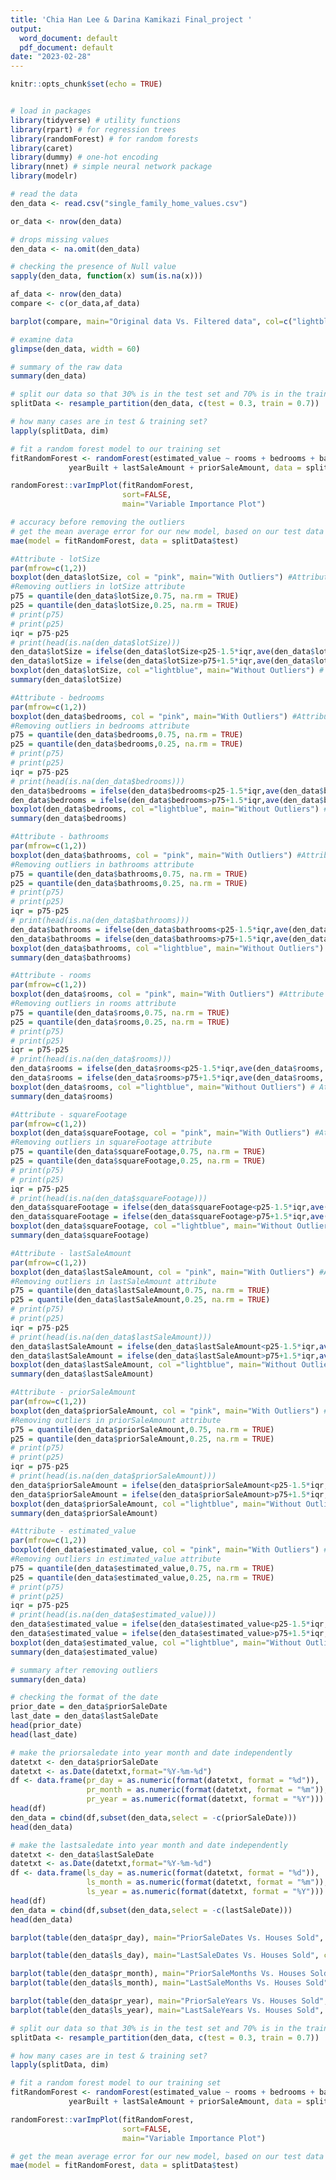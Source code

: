 ```yaml
---
title: 'Chia Han Lee & Darina Kamikazi Final_project '
output:
  word_document: default
  pdf_document: default
date: "2023-02-28"
---
```


```r
knitr::opts_chunk$set(echo = TRUE)
```

```r

```

```r
# load in packages
library(tidyverse) # utility functions
library(rpart) # for regression trees
library(randomForest) # for random forests
library(caret)
library(dummy) # one-hot encoding 
library(nnet) # simple neural network package
library(modelr)
```

```r
# read the data 
den_data <- read.csv("single_family_home_values.csv")
```


```r
or_data <- nrow(den_data)
```

```r
# drops missing values 
den_data <- na.omit(den_data)

# checking the presence of Null value
sapply(den_data, function(x) sum(is.na(x)))
```

```r
af_data <- nrow(den_data)
compare <- c(or_data,af_data)

barplot(compare, main="Original data Vs. Filtered data", col=c("lightblue","pink"),names.arg = c("original","filtered"), ylab="rows")
```

```r
# examine data
glimpse(den_data, width = 60)
```

```r
# summary of the raw data
summary(den_data)
```

```r

# split our data so that 30% is in the test set and 70% is in the training set
splitData <- resample_partition(den_data, c(test = 0.3, train = 0.7))

# how many cases are in test & training set? 
lapply(splitData, dim)
```


```r
# fit a random forest model to our training set
fitRandomForest <- randomForest(estimated_value ~ rooms + bedrooms + bathrooms + lotSize + squareFootage +
             yearBuilt + lastSaleAmount + priorSaleAmount, data = splitData$train)

randomForest::varImpPlot(fitRandomForest,
                         sort=FALSE,
                         main="Variable Importance Plot")
```

```r
# accuracy before removing the outliers
# get the mean average error for our new model, based on our test data
mae(model = fitRandomForest, data = splitData$test)
```


```r
#Attribute - lotSize
par(mfrow=c(1,2))
boxplot(den_data$lotSize, col = "pink", main="With Outliers") #Attribute with Outliers
#Removing outliers in lotSize attribute
p75 = quantile(den_data$lotSize,0.75, na.rm = TRUE)
p25 = quantile(den_data$lotSize,0.25, na.rm = TRUE)
# print(p75)
# print(p25)
iqr = p75-p25
# print(head(is.na(den_data$lotSize)))
den_data$lotSize = ifelse(den_data$lotSize<p25-1.5*iqr,ave(den_data$lotSize, FUN = function(x) p25-1.5*iqr),den_data$lotSize)
den_data$lotSize = ifelse(den_data$lotSize>p75+1.5*iqr,ave(den_data$lotSize, FUN = function(x) p75+1.5*iqr),den_data$lotSize)
boxplot(den_data$lotSize, col ="lightblue", main="Without Outliers") # Attribute without outliers
summary(den_data$lotSize)
```
```r
#Attribute - bedrooms
par(mfrow=c(1,2))
boxplot(den_data$bedrooms, col = "pink", main="With Outliers") #Attribute with Outliers
#Removing outliers in bedrooms attribute
p75 = quantile(den_data$bedrooms,0.75, na.rm = TRUE)
p25 = quantile(den_data$bedrooms,0.25, na.rm = TRUE)
# print(p75)
# print(p25)
iqr = p75-p25
# print(head(is.na(den_data$bedrooms)))
den_data$bedrooms = ifelse(den_data$bedrooms<p25-1.5*iqr,ave(den_data$bedrooms, FUN = function(x) p25-1.5*iqr),den_data$bedrooms)
den_data$bedrooms = ifelse(den_data$bedrooms>p75+1.5*iqr,ave(den_data$bedrooms, FUN = function(x) p75+1.5*iqr),den_data$bedrooms)
boxplot(den_data$bedrooms, col ="lightblue", main="Without Outliers") # Attribute without outliers
summary(den_data$bedrooms)
```

```r
#Attribute - bathrooms
par(mfrow=c(1,2))
boxplot(den_data$bathrooms, col = "pink", main="With Outliers") #Attribute with Outliers
#Removing outliers in bathrooms attribute
p75 = quantile(den_data$bathrooms,0.75, na.rm = TRUE)
p25 = quantile(den_data$bathrooms,0.25, na.rm = TRUE)
# print(p75)
# print(p25)
iqr = p75-p25
# print(head(is.na(den_data$bathrooms)))
den_data$bathrooms = ifelse(den_data$bathrooms<p25-1.5*iqr,ave(den_data$bathrooms, FUN = function(x) p25-1.5*iqr),den_data$bathrooms)
den_data$bathrooms = ifelse(den_data$bathrooms>p75+1.5*iqr,ave(den_data$bathrooms, FUN = function(x) p75+1.5*iqr),den_data$bathrooms)
boxplot(den_data$bathrooms, col ="lightblue", main="Without Outliers") # Attribute without outliers
summary(den_data$bathrooms)
```

```r
#Attribute - rooms
par(mfrow=c(1,2))
boxplot(den_data$rooms, col = "pink", main="With Outliers") #Attribute with Outliers
#Removing outliers in rooms attribute
p75 = quantile(den_data$rooms,0.75, na.rm = TRUE)
p25 = quantile(den_data$rooms,0.25, na.rm = TRUE)
# print(p75)
# print(p25)
iqr = p75-p25
# print(head(is.na(den_data$rooms)))
den_data$rooms = ifelse(den_data$rooms<p25-1.5*iqr,ave(den_data$rooms, FUN = function(x) p25-1.5*iqr),den_data$rooms)
den_data$rooms = ifelse(den_data$rooms>p75+1.5*iqr,ave(den_data$rooms, FUN = function(x) p75+1.5*iqr),den_data$rooms)
boxplot(den_data$rooms, col ="lightblue", main="Without Outliers") # Attribute without outliers
summary(den_data$rooms)
```

```r
#Attribute - squareFootage
par(mfrow=c(1,2))
boxplot(den_data$squareFootage, col = "pink", main="With Outliers") #Attribute with Outliers
#Removing outliers in squareFootage attribute
p75 = quantile(den_data$squareFootage,0.75, na.rm = TRUE)
p25 = quantile(den_data$squareFootage,0.25, na.rm = TRUE)
# print(p75)
# print(p25)
iqr = p75-p25
# print(head(is.na(den_data$squareFootage)))
den_data$squareFootage = ifelse(den_data$squareFootage<p25-1.5*iqr,ave(den_data$squareFootage, FUN = function(x) p25-1.5*iqr),den_data$squareFootage)
den_data$squareFootage = ifelse(den_data$squareFootage>p75+1.5*iqr,ave(den_data$squareFootage, FUN = function(x) p75+1.5*iqr),den_data$squareFootage)
boxplot(den_data$squareFootage, col ="lightblue", main="Without Outliers") # Attribute without outliers
summary(den_data$squareFootage)
```

```r
#Attribute - lastSaleAmount
par(mfrow=c(1,2))
boxplot(den_data$lastSaleAmount, col = "pink", main="With Outliers") #Attribute with Outliers
#Removing outliers in lastSaleAmount attribute
p75 = quantile(den_data$lastSaleAmount,0.75, na.rm = TRUE)
p25 = quantile(den_data$lastSaleAmount,0.25, na.rm = TRUE)
# print(p75)
# print(p25)
iqr = p75-p25
# print(head(is.na(den_data$lastSaleAmount)))
den_data$lastSaleAmount = ifelse(den_data$lastSaleAmount<p25-1.5*iqr,ave(den_data$lastSaleAmount, FUN = function(x) p25-1.5*iqr),den_data$lastSaleAmount)
den_data$lastSaleAmount = ifelse(den_data$lastSaleAmount>p75+1.5*iqr,ave(den_data$lastSaleAmount, FUN = function(x) p75+1.5*iqr),den_data$lastSaleAmount)
boxplot(den_data$lastSaleAmount, col ="lightblue", main="Without Outliers") # Attribute without outliers
summary(den_data$lastSaleAmount)
```

```r
#Attribute - priorSaleAmount
par(mfrow=c(1,2))
boxplot(den_data$priorSaleAmount, col = "pink", main="With Outliers") #Attribute with Outliers
#Removing outliers in priorSaleAmount attribute
p75 = quantile(den_data$priorSaleAmount,0.75, na.rm = TRUE)
p25 = quantile(den_data$priorSaleAmount,0.25, na.rm = TRUE)
# print(p75)
# print(p25)
iqr = p75-p25
# print(head(is.na(den_data$priorSaleAmount)))
den_data$priorSaleAmount = ifelse(den_data$priorSaleAmount<p25-1.5*iqr,ave(den_data$priorSaleAmount, FUN = function(x) p25-1.5*iqr),den_data$priorSaleAmount)
den_data$priorSaleAmount = ifelse(den_data$priorSaleAmount>p75+1.5*iqr,ave(den_data$priorSaleAmount, FUN = function(x) p75+1.5*iqr),den_data$priorSaleAmount)
boxplot(den_data$priorSaleAmount, col ="lightblue", main="Without Outliers") # Attribute without outliers
summary(den_data$priorSaleAmount)
```

```r
#Attribute - estimated_value
par(mfrow=c(1,2))
boxplot(den_data$estimated_value, col = "pink", main="With Outliers") #Attribute with Outliers
#Removing outliers in estimated_value attribute
p75 = quantile(den_data$estimated_value,0.75, na.rm = TRUE)
p25 = quantile(den_data$estimated_value,0.25, na.rm = TRUE)
# print(p75)
# print(p25)
iqr = p75-p25
# print(head(is.na(den_data$estimated_value)))
den_data$estimated_value = ifelse(den_data$estimated_value<p25-1.5*iqr,ave(den_data$estimated_value, FUN = function(x) p25-1.5*iqr),den_data$estimated_value)
den_data$estimated_value = ifelse(den_data$estimated_value>p75+1.5*iqr,ave(den_data$estimated_value, FUN = function(x) p75+1.5*iqr),den_data$estimated_value)
boxplot(den_data$estimated_value, col ="lightblue", main="Without Outliers") # Attribute without outliers
summary(den_data$estimated_value)
```

```r
# summary after removing outliers
summary(den_data)
```


```r
# checking the format of the date
prior_date = den_data$priorSaleDate
last_date = den_data$lastSaleDate
head(prior_date)
head(last_date)
```

```r
# make the priorsaledate into year month and date independently
datetxt <- den_data$priorSaleDate
datetxt <- as.Date(datetxt,format="%Y-%m-%d")
df <- data.frame(pr_day = as.numeric(format(datetxt, format = "%d")),
                 pr_month = as.numeric(format(datetxt, format = "%m")),
                 pr_year = as.numeric(format(datetxt, format = "%Y")))
head(df)
den_data = cbind(df,subset(den_data,select = -c(priorSaleDate)))
head(den_data)
```

```r
# make the lastsaledate into year month and date independently
datetxt <- den_data$lastSaleDate
datetxt <- as.Date(datetxt,format="%Y-%m-%d")
df <- data.frame(ls_day = as.numeric(format(datetxt, format = "%d")),
                 ls_month = as.numeric(format(datetxt, format = "%m")),
                 ls_year = as.numeric(format(datetxt, format = "%Y")))
head(df)
den_data = cbind(df,subset(den_data,select = -c(lastSaleDate)))
head(den_data)
```


```r
barplot(table(den_data$pr_day), main="PriorSaleDates Vs. Houses Sold", col="lightyellow",xlab = "Dates", ylab="Houses Sold")

barplot(table(den_data$ls_day), main="LastSaleDates Vs. Houses Sold", col="lightyellow",xlab = "Dates", ylab="Houses Sold")
```

```r
barplot(table(den_data$pr_month), main="PriorSaleMonths Vs. Houses Sold", col="pink",xlab = "Months", ylab="Houses Sold")
barplot(table(den_data$ls_month), main="LastSaleMonths Vs. Houses Sold", col="pink",xlab = "Months", ylab="Houses Sold")
```

```r
barplot(table(den_data$pr_year), main="PriorSaleYears Vs. Houses Sold", col="lightblue",xlab = "Years", ylab="Houses Sold")
barplot(table(den_data$ls_year), main="LastSaleYears Vs. Houses Sold", col="lightblue",xlab = "Years", ylab="Houses Sold")
```

```r
# split our data so that 30% is in the test set and 70% is in the training set
splitData <- resample_partition(den_data, c(test = 0.3, train = 0.7))

# how many cases are in test & training set? 
lapply(splitData, dim)
```

```r
# fit a random forest model to our training set
fitRandomForest <- randomForest(estimated_value ~ rooms + bedrooms + bathrooms + lotSize + squareFootage +
             yearBuilt + lastSaleAmount + priorSaleAmount, data = splitData$train)

randomForest::varImpPlot(fitRandomForest,
                         sort=FALSE,
                         main="Variable Importance Plot")
```

```r
# get the mean average error for our new model, based on our test data
mae(model = fitRandomForest, data = splitData$test)
```

